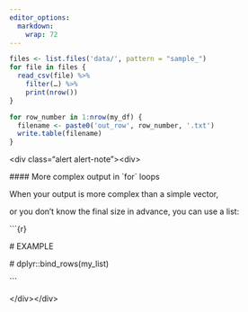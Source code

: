 ```yaml
---
editor_options: 
  markdown: 
    wrap: 72
---
```


```r
files <- list.files('data/', pattern = "sample_")
for file in files {
  read_csv(file) %>%
    filter(…) %>%
    print(nrow())
}
```

```r
for row_number in 1:nrow(my_df) {
  filename <- paste0('out_row', row_number, '.txt')
  write.table(filename)
}
```

\<div class="alert alert-note"\>\<div\>

\#\#\#\# More complex output in \`for\` loops

When your output is more complex than a simple vector,

or you don't know the final size in advance, you can use a list:

\`\`\`{r}

\# EXAMPLE

\# dplyr::bind\_rows(my\_list)

\`\`\`

\</div\>\</div\>
